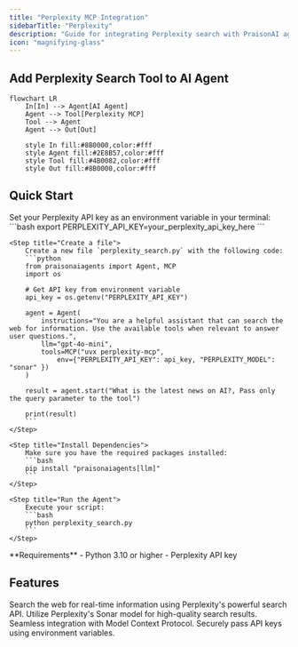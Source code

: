 ```yaml
---
title: "Perplexity MCP Integration"
sidebarTitle: "Perplexity"
description: "Guide for integrating Perplexity search with PraisonAI agents using MCP"
icon: "magnifying-glass"
---
```


## Add Perplexity Search Tool to AI Agent

```mermaid
flowchart LR
    In[In] --> Agent[AI Agent]
    Agent --> Tool[Perplexity MCP]
    Tool --> Agent
    Agent --> Out[Out]
    
    style In fill:#8B0000,color:#fff
    style Agent fill:#2E8B57,color:#fff
    style Tool fill:#4B0082,color:#fff
    style Out fill:#8B0000,color:#fff
```

## Quick Start

<Steps>
    <Step title="Set API Key">
        Set your Perplexity API key as an environment variable in your terminal:
        ```bash
        export PERPLEXITY_API_KEY=your_perplexity_api_key_here
        ```
    </Step>

    <Step title="Create a file">
        Create a new file `perplexity_search.py` with the following code:
        ```python
        from praisonaiagents import Agent, MCP
        import os

        # Get API key from environment variable
        api_key = os.getenv("PERPLEXITY_API_KEY")

        agent = Agent(
            instructions="You are a helpful assistant that can search the web for information. Use the available tools when relevant to answer user questions.",
            llm="gpt-4o-mini",
            tools=MCP("uvx perplexity-mcp", 
                env={"PERPLEXITY_API_KEY": api_key, "PERPLEXITY_MODEL": "sonar" })
        )
        
        result = agent.start("What is the latest news on AI?, Pass only the query parameter to the tool")

        print(result)
        ```
    </Step>

    <Step title="Install Dependencies">
        Make sure you have the required packages installed:
        ```bash
        pip install "praisonaiagents[llm]"
        ```
    </Step>

    <Step title="Run the Agent">
        Execute your script:
        ```bash
        python perplexity_search.py
        ```
    </Step>
</Steps>

<Note>
  **Requirements**
  - Python 3.10 or higher
  - Perplexity API key
</Note>

## Features

<CardGroup cols={2}>
  <Card title="Web Search" icon="globe">
    Search the web for real-time information using Perplexity's powerful search API.
  </Card>
  <Card title="Sonar Model" icon="radar">
    Utilize Perplexity's Sonar model for high-quality search results.
  </Card>
  <Card title="MCP Integration" icon="plug">
    Seamless integration with Model Context Protocol.
  </Card>
  <Card title="Environment Variables" icon="key">
    Securely pass API keys using environment variables.
  </Card>
</CardGroup>
